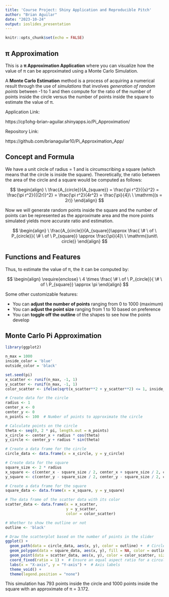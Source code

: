```yaml
---
title: 'Course Project: Shiny Application and Reproducible Pitch'
author: "Brian Aguilar"
date: "2023-10-24"
output: ioslides_presentation
---
```


```r
knitr::opts_chunk$set(echo = FALSE)
```

## π Approximation

This is a **π Approximation Application** where you can visualize how the value of π can be approximated using a Monte Carlo Simulation.

A **Monte Carlo Estimation** method is a process of acquiring a numerical result through the use of *simulations* that involves  *generation of random points* between -1 to 1 and then compute for the ratio of the number of points inside the circle versus the number of points inside the square to estimate the value of π.

Application Link: 

https://cp1ohg-brian-aguilar.shinyapps.io/Pi_Approximation/

Repository Link: 

https://github.com/brianaguilar10/Pi_Approximation_App/

## Concept and Formula

We have a unit circle of radius = 1 and is circumscribing a square (which means that the circle is inside the square). Theoretically, the ratio between the area of the circle and a square would be computed as follows:

$$
\begin{align}
    \ \frac{A_{circle}}{A_{square}} =  \frac{\pi r^2}{{s}^2} =  \frac{\pi r^2}{{(2r)}^2} =  \frac{\pi r^2}{4r^2} =  \frac{\pi}{4}\  \ \mathrm{(s = 2r)}
\end{align}
$$ 

Now we will generate random points inside the square and the number of points can be represented as the approximate area and the more points simulated yields more accurate ratio and estimation.

$$
\begin{align}
  \ \frac{A_{circle}}{A_{square}}\approx \frac{ \#  \ of \ P_{circle}}{ \#  \ of \ P_{square}} \approx \frac{\pi}{4}\ \ \mathrm{(unit\ circle)}
\end{align}
$$

## Functions and Features

Thus, to estimate the value of π, the it can be computed by:

$$
\begin{align}
  \require{enclose}
  \ 4 \times \frac{ \#  \ of \ P_{circle}}{ \#  \ of \ P_{square}} \approx \pi 
\end{align}
$$

Some other customizable features:

-   You can **adjust the number of points** ranging from 0 to 1000 (maximum)
-   You can **adjust the point size** ranging from 1 to 10 based on preference
-   You can **toggle off the outline** of the shapes to see how the points develop

## Monte Carlo Pi Approximation

```r

library(ggplot2)

n_max = 1000
inside_color = 'blue'
outside_color = 'black'

set.seed(pi)
x_scatter <- runif(n_max, -1, 1)
y_scatter <- runif(n_max, -1, 1)
color_scatter <- ifelse(sqrt(x_scatter**2 + y_scatter**2) <= 1, inside_color, outside_color)

# Create data for the circle
radius <- 1
center_x <- 0
center_y <- 0
n_points <- 100  # Number of points to approximate the circle

# Calculate points on the circle
theta <- seq(0, 2 * pi, length.out = n_points)
x_circle <- center_x + radius * cos(theta)
y_circle <- center_y + radius * sin(theta)

# Create a data frame for the circle
circle_data <- data.frame(x = x_circle, y = y_circle)

# Create data for the square
square_size <- 2 * radius
x_square <- c(center_x - square_size / 2, center_x + square_size / 2, center_x + square_size / 2, center_x - square_size / 2)
y_square <- c(center_y - square_size / 2, center_y - square_size / 2, center_y + square_size / 2, center_y + square_size / 2)

# Create a data frame for the square
square_data <- data.frame(x = x_square, y = y_square)

# The data frame of the scatter data with its color
scatter_data <- data.frame(x = x_scatter, 
                           y = y_scatter, 
                           color = color_scatter)

# Whether to show the outline or not
outline <- 'black'

# Draw the scatterplot based on the number of points in the slider
ggplot() +
  geom_path(data = circle_data, aes(x, y), color = outline) +  # Circle
  geom_polygon(data = square_data, aes(x, y), fill = NA, color = outline) +  # Square
  geom_point(data = scatter_data, aes(x, y), color = color_scatter, size = 2.5) +  # Scatterplot
  coord_fixed(ratio = 1) +  # Ensure an equal aspect ratio for a circular appearance
  labs(x = "X-axis", y = "Y-axis") +  # Axis labels
  theme_void() + 
  theme(legend.position = "none")
```

This simulation has 793 points inside the circle and 1000 points inside the square with an approximate of π = 3.172.
